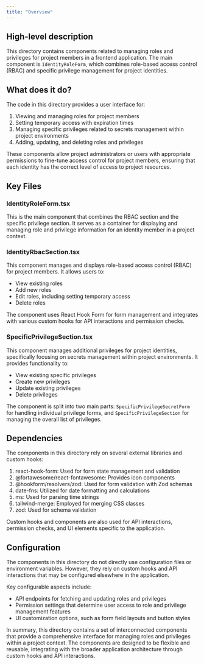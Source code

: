 ```yaml
---
title: "Overview"
---
```


## High-level description
This directory contains components related to managing roles and privileges for project members in a frontend application. The main component is `IdentityRoleForm`, which combines role-based access control (RBAC) and specific privilege management for project identities.

## What does it do?
The code in this directory provides a user interface for:
1. Viewing and managing roles for project members
2. Setting temporary access with expiration times
3. Managing specific privileges related to secrets management within project environments
4. Adding, updating, and deleting roles and privileges

These components allow project administrators or users with appropriate permissions to fine-tune access control for project members, ensuring that each identity has the correct level of access to project resources.

## Key Files

### IdentityRoleForm.tsx
This is the main component that combines the RBAC section and the specific privilege section. It serves as a container for displaying and managing role and privilege information for an identity member in a project context.

### IdentityRbacSection.tsx
This component manages and displays role-based access control (RBAC) for project members. It allows users to:
- View existing roles
- Add new roles
- Edit roles, including setting temporary access
- Delete roles

The component uses React Hook Form for form management and integrates with various custom hooks for API interactions and permission checks.

### SpecificPrivilegeSection.tsx
This component manages additional privileges for project identities, specifically focusing on secrets management within project environments. It provides functionality to:
- View existing specific privileges
- Create new privileges
- Update existing privileges
- Delete privileges

The component is split into two main parts: `SpecificPrivilegeSecretForm` for handling individual privilege forms, and `SpecificPrivilegeSection` for managing the overall list of privileges.

## Dependencies
The components in this directory rely on several external libraries and custom hooks:

1. react-hook-form: Used for form state management and validation
2. @fortawesome/react-fontawesome: Provides icon components
3. @hookform/resolvers/zod: Used for form validation with Zod schemas
4. date-fns: Utilized for date formatting and calculations
5. ms: Used for parsing time strings
6. tailwind-merge: Employed for merging CSS classes
7. zod: Used for schema validation

Custom hooks and components are also used for API interactions, permission checks, and UI elements specific to the application.

## Configuration
The components in this directory do not directly use configuration files or environment variables. However, they rely on custom hooks and API interactions that may be configured elsewhere in the application.

Key configurable aspects include:
- API endpoints for fetching and updating roles and privileges
- Permission settings that determine user access to role and privilege management features
- UI customization options, such as form field layouts and button styles

In summary, this directory contains a set of interconnected components that provide a comprehensive interface for managing roles and privileges within a project context. The components are designed to be flexible and reusable, integrating with the broader application architecture through custom hooks and API interactions.